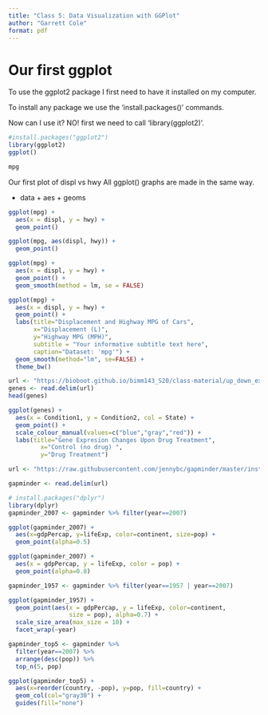 ```yaml
---
title: "Class 5: Data Visualization with GGPlot"
author: "Garrett Cole"
format: pdf
---
```


# Our first ggplot

To use the ggplot2 package I first need to have it installed on my computer.

To install any package we use the 'install.packages()' commands.

Now can I use it? NO! first we need to call 'library(ggplot2)'.

```r
#install.packages("ggplot2")
library(ggplot2)
ggplot()
```

```r
mpg
```

Our first plot of displ vs hwy All ggplot() graphs are made in the same way.

-   data + aes + geoms

```r
ggplot(mpg) + 
  aes(x = displ, y = hwy) +
  geom_point()

ggplot(mpg, aes(displ, hwy)) +
  geom_point()
```

```r
ggplot(mpg) + 
  aes(x = displ, y = hwy) +
  geom_point() +
  geom_smooth(method = lm, se = FALSE)
```

```r
ggplot(mpg) + 
  aes(x = displ, y = hwy) +
  geom_point() +
  labs(title="Displacement and Highway MPG of Cars",
       x="Displacement (L)", 
       y="Highway MPG (MPH)",
       subtitle = "Your informative subtitle text here",
       caption="Dataset: 'mpg'") +
  geom_smooth(method="lm", se=FALSE) +
  theme_bw()


```

```r
url <- "https://bioboot.github.io/bimm143_S20/class-material/up_down_expression.txt"
genes <- read.delim(url)
head(genes)

ggplot(genes) + 
  aes(x = Condition1, y = Condition2, col = State) +
  geom_point() +
  scale_colour_manual(values=c("blue","gray","red")) +
  labs(title="Gene Expresion Changes Upon Drug Treatment",
         x="Control (no drug) ",
         y="Drug Treatment")
```

```r
url <- "https://raw.githubusercontent.com/jennybc/gapminder/master/inst/extdata/gapminder.tsv"

gapminder <- read.delim(url)

# install.packages("dplyr")
library(dplyr)
gapminder_2007 <- gapminder %>% filter(year==2007)

ggplot(gapminder_2007) +
  aes(x=gdpPercap, y=lifeExp, color=continent, size=pop) +
  geom_point(alpha=0.5)

ggplot(gapminder_2007) + 
  aes(x = gdpPercap, y = lifeExp, color = pop) +
  geom_point(alpha=0.8)
```

```r
gapminder_1957 <- gapminder %>% filter(year==1957 | year==2007)

ggplot(gapminder_1957) + 
  geom_point(aes(x = gdpPercap, y = lifeExp, color=continent,
                 size = pop), alpha=0.7) + 
  scale_size_area(max_size = 10) +
  facet_wrap(~year)
```

```r
gapminder_top5 <- gapminder %>% 
  filter(year==2007) %>% 
  arrange(desc(pop)) %>% 
  top_n(5, pop)

ggplot(gapminder_top5) +
  aes(x=reorder(country, -pop), y=pop, fill=country) +
  geom_col(col="gray30") +
  guides(fill="none")
```
